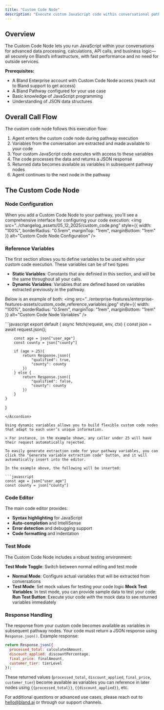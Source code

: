 ```yaml
---
title: "Custom Code Node"
description: "Execute custom JavaScript code within conversational pathways"
---
```


## Overview
The Custom Code Node lets you run JavaScript within your conversations for advanced data processing, calculations, API calls, and business logic—all securely on Bland’s infrastructure, with fast performance and no need for outside services.

**Prerequisites:**
- A Bland Enterprise account with Custom Code Node access (reach out to Bland support to get access)
- A Bland Pathway configured for your use case
- Basic knowledge of JavaScript programming
- Understanding of JSON data structures

## Overall Call Flow
The custom code node follows this execution flow:
1. Agent enters the custom code node during pathway execution
2. Variables from the conversation are extracted and made available to your code
3. Your custom JavaScript code executes with access to these variables
4. The code processes the data and returns a JSON response
5. Returned data becomes available as variables in subsequent pathway nodes
6. Agent continues to the next node in the pathway

## The Custom Code Node

### Node Configuration
When you add a Custom Code Node to your pathway, you'll see a comprehensive interface for configuring your code execution:
<img
  src="../changelog_assets/05_12_2025/custom_code.png"
  style={{ width: "100%", borderRadius: "0.5rem", marginTop: "1rem", marginBottom: "1rem" }}
  alt="Custom Code Node Configuration"
/>

### Reference Variables
The first section allows you to define variables to be used wihtin your custom code execution. These variables can be of two types:
- **Static Variables**: Constants that are definied in this section, and will be the same throughout all your calls.
- **Dynamic Variables**: Variables that are defined based on variables extracted previously in the pathway.

Below is an example of both:
<img
  src="../enterprise-features/enterprise-features-assets/custom_code_reference_variables.jpeg"
  style={{ width: "100%", borderRadius: "0.5rem", marginTop: "1rem", marginBottom: "1rem" }}
  alt="Custom Code Node Variables"
/>

<Accordion title="Example">
```javascript
export default {
    async fetch(request, env, ctx) {
        const json = await request.json();

        const age = json["user_age"]
        const county = json["county"]
        
        if (age > 25){
            return Response.json({
                "qualified": true,
                "county": county
            })
        } else {
            return Response.json({
                "qualified": false,
                "county": county
            })
        }
    }
}
```
</Accordion>

Using dynamic variables allows you to build flexible custom code nodes that adapt to each user’s unique information.

> For instance, in the example shown, any caller under 25 will have their request automatically rejected.

To easily generate extraction code for your pathway variables, you can click the "Generate variable extraction code" button, and it will automatically insert into the editor.

In the example above, the following will be inserted:

```javascript
const age = json["user_age"]
const county = json["county"]
```

### Code Editor
The main code editor provides:
- **Syntax highlighting** for JavaScript
- **Auto-completion** and IntelliSense
- **Error detection** and debugging support
- **Code formatting** and indentation

### Test Mode
The Custom Code Node includes a robust testing environment:

**Test Mode Toggle**: Switch between normal editing and test mode
- **Normal Mode**: Configure actual variables that will be extracted from conversations
- **Test Mode**: Set mock values for testing your code logic
**Mock Test Variables**: In test mode, you can provide sample data to test your code:
**Run Test Button**: Execute your code with the mock data to see returned variables immediately

### Response Handling
The response from your custom code becomes available as variables in subsequent pathway nodes. Your code must return a JSON response using `Response.json()`.
Example response:
```javascript
return Response.json({
  processed_total: calculatedAmount,
  discount_applied: discountPercentage,
  final_price: finalAmount,
  customer_tier: tierLevel
});
```
These returned values (`processed_total`, `discount_applied`, `final_price`, `customer_tier`) become available as variables you can reference in later nodes using `{{processed_total}}`, `{{discount_applied}}`, etc.

For additional questions or advanced use cases, please reach out to hello@bland.ai or through our support channels.